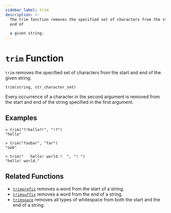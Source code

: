 ```yaml
---
sidebar_label: trim
description: >-
  The trim function removes the specified set of characters from the start and
  end of

  a given string.
---
```


# `trim` Function

`trim` removes the specified set of characters from the start and end of the given
string.

```hcl
trim(string, str_character_set)
```

Every occurrence of a character in the second argument is removed from the start
and end of the string specified in the first argument.

## Examples

```
> trim("?!hello?!", "!?")
"hello"

> trim("foobar", "far")
"oob"

> trim("   hello! world.!  ", "! ")
"hello! world."
```

## Related Functions

* [`trimprefix`](/docs/language/functions/trimprefix) removes a word from the start of a string.
* [`trimsuffix`](/docs/language/functions/trimsuffix) removes a word from the end of a string.
* [`trimspace`](/docs/language/functions/trimspace) removes all types of whitespace from
  both the start and the end of a string.
